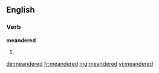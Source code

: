 ==English==

===Verb===
'''meandered'''

# {{past of|meander}}

[[de:meandered]]
[[fr:meandered]]
[[mg:meandered]]
[[vi:meandered]]